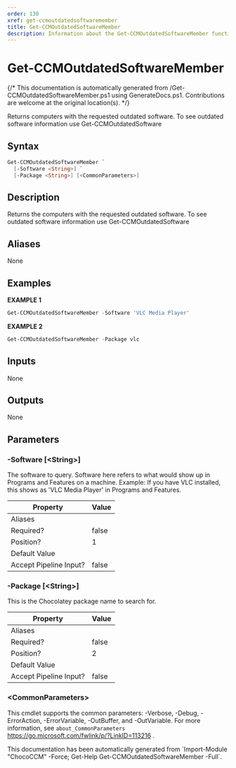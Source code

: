 ```yaml
---
order: 130
xref: get-ccmoutdatedsoftwaremember
title: Get-CCMOutdatedSoftwareMember
description: Information about the Get-CCMOutdatedSoftwareMember function
---
```


# Get-CCMOutdatedSoftwareMember

{/* This documentation is automatically generated from /Get-CCMOutdatedSoftwareMember.ps1 using GenerateDocs.ps1. Contributions are welcome at the original location(s). */}

Returns computers with the requested outdated software. To see outdated software information use Get-CCMOutdatedSoftware

## Syntax

```powershell
Get-CCMOutdatedSoftwareMember `
  [-Software <String>] `
  [-Package <String>] [<CommonParameters>]
```

## Description

Returns the computers with the requested outdated software. To see outdated software information use Get-CCMOutdatedSoftware


## Aliases

None

## Examples

 **EXAMPLE 1**

```powershell
Get-CCMOutdatedSoftwareMember -Software 'VLC Media Player'

```

**EXAMPLE 2**

```powershell
Get-CCMOutdatedSoftwareMember -Package vlc

```

## Inputs

None

## Outputs

None

## Parameters

###  -Software [&lt;String&gt;]
The software to query. Software here refers to what would show up in Programs and Features on a machine.
Example: If you have VLC installed, this shows as 'VLC Media Player' in Programs and Features.

Property               | Value
---------------------- | -----
Aliases                |
Required?              | false
Position?              | 1
Default Value          |
Accept Pipeline Input? | false

###  -Package [&lt;String&gt;]
This is the Chocolatey package name to search for.

Property               | Value
---------------------- | -----
Aliases                |
Required?              | false
Position?              | 2
Default Value          |
Accept Pipeline Input? | false

### &lt;CommonParameters&gt;

This cmdlet supports the common parameters: -Verbose, -Debug, -ErrorAction, -ErrorVariable, -OutBuffer, and -OutVariable. For more information, see `about_CommonParameters` https://go.microsoft.com/fwlink/p/?LinkID=113216 .



<Xref title="Function Reference" value="chococcm-functions" />

<Callout type="info">
    This documentation has been automatically generated from `Import-Module "ChocoCCM" -Force; Get-Help Get-CCMOutdatedSoftwareMember -Full`.
</Callout>